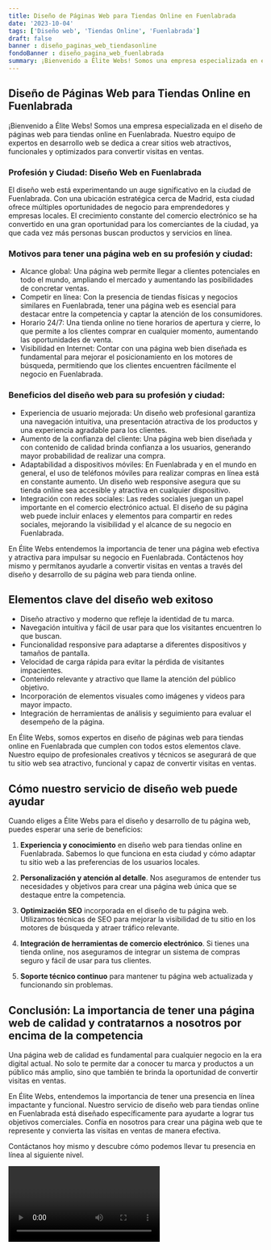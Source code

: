```yaml
---
title: Diseño de Páginas Web para Tiendas Online en Fuenlabrada
date: '2023-10-04'
tags: ['Diseño web', 'Tiendas Online', 'Fuenlabrada']
draft: false
banner : diseño_paginas_web_tiendasonline
fondoBanner : diseño_pagina_web_fuenlabrada
summary: ¡Bienvenido a Élite Webs! Somos una empresa especializada en el diseño de páginas web para tiendas online en Fuenlabrada. Nuestro equipo de expertos en desarrollo web se dedica a crear sitios web atractivos, funcionales y optimizados para convertir visitas en ventas.
---
```


## Diseño de Páginas Web para Tiendas Online en Fuenlabrada

¡Bienvenido a Élite Webs! Somos una empresa especializada en el diseño de páginas web para tiendas online en Fuenlabrada. Nuestro equipo de expertos en desarrollo web se dedica a crear sitios web atractivos, funcionales y optimizados para convertir visitas en ventas.

### Profesión y Ciudad: Diseño Web en Fuenlabrada

El diseño web está experimentando un auge significativo en la ciudad de Fuenlabrada. Con una ubicación estratégica cerca de Madrid, esta ciudad ofrece múltiples oportunidades de negocio para emprendedores y empresas locales. El crecimiento constante del comercio electrónico se ha convertido en una gran oportunidad para los comerciantes de la ciudad, ya que cada vez más personas buscan productos y servicios en línea.

### Motivos para tener una página web en su profesión y ciudad:

- Alcance global: Una página web permite llegar a clientes potenciales en todo el mundo, ampliando el mercado y aumentando las posibilidades de concretar ventas.
- Competir en línea: Con la presencia de tiendas físicas y negocios similares en Fuenlabrada, tener una página web es esencial para destacar entre la competencia y captar la atención de los consumidores.
- Horario 24/7: Una tienda online no tiene horarios de apertura y cierre, lo que permite a los clientes comprar en cualquier momento, aumentando las oportunidades de venta.
- Visibilidad en Internet: Contar con una página web bien diseñada es fundamental para mejorar el posicionamiento en los motores de búsqueda, permitiendo que los clientes encuentren fácilmente el negocio en Fuenlabrada.

### Beneficios del diseño web para su profesión y ciudad:

- Experiencia de usuario mejorada: Un diseño web profesional garantiza una navegación intuitiva, una presentación atractiva de los productos y una experiencia agradable para los clientes.
- Aumento de la confianza del cliente: Una página web bien diseñada y con contenido de calidad brinda confianza a los usuarios, generando mayor probabilidad de realizar una compra.
- Adaptabilidad a dispositivos móviles: En Fuenlabrada y en el mundo en general, el uso de teléfonos móviles para realizar compras en línea está en constante aumento. Un diseño web responsive asegura que su tienda online sea accesible y atractiva en cualquier dispositivo.
- Integración con redes sociales: Las redes sociales juegan un papel importante en el comercio electrónico actual. El diseño de su página web puede incluir enlaces y elementos para compartir en redes sociales, mejorando la visibilidad y el alcance de su negocio en Fuenlabrada.

En Élite Webs entendemos la importancia de tener una página web efectiva y atractiva para impulsar su negocio en Fuenlabrada. Contáctenos hoy mismo y permítanos ayudarle a convertir visitas en ventas a través del diseño y desarrollo de su página web para tienda online.

<GifSeo />

<Cta />

## Elementos clave del diseño web exitoso

- Diseño atractivo y moderno que refleje la identidad de tu marca.
- Navegación intuitiva y fácil de usar para que los visitantes encuentren lo que buscan.
- Funcionalidad responsive para adaptarse a diferentes dispositivos y tamaños de pantalla.
- Velocidad de carga rápida para evitar la pérdida de visitantes impacientes.
- Contenido relevante y atractivo que llame la atención del público objetivo.
- Incorporación de elementos visuales como imágenes y videos para mayor impacto.
- Integración de herramientas de análisis y seguimiento para evaluar el desempeño de la página.

En Élite Webs, somos expertos en diseño de páginas web para tiendas online en Fuenlabrada que cumplen con todos estos elementos clave. Nuestro equipo de profesionales creativos y técnicos se asegurará de que tu sitio web sea atractivo, funcional y capaz de convertir visitas en ventas.

## Cómo nuestro servicio de diseño web puede ayudar

Cuando eliges a Élite Webs para el diseño y desarrollo de tu página web, puedes esperar una serie de beneficios:

1. **Experiencia y conocimiento** en diseño web para tiendas online en Fuenlabrada. Sabemos lo que funciona en esta ciudad y cómo adaptar tu sitio web a las preferencias de los usuarios locales.

2. **Personalización y atención al detalle**. Nos aseguramos de entender tus necesidades y objetivos para crear una página web única que se destaque entre la competencia.

3. **Optimización SEO** incorporada en el diseño de tu página web. Utilizamos técnicas de SEO para mejorar la visibilidad de tu sitio en los motores de búsqueda y atraer tráfico relevante.

4. **Integración de herramientas de comercio electrónico**. Si tienes una tienda online, nos aseguramos de integrar un sistema de compras seguro y fácil de usar para tus clientes.

5. **Soporte técnico continuo** para mantener tu página web actualizada y funcionando sin problemas.

## Conclusión: La importancia de tener una página web de calidad y contratarnos a nosotros por encima de la competencia

Una página web de calidad es fundamental para cualquier negocio en la era digital actual. No solo te permite dar a conocer tu marca y productos a un público más amplio, sino que también te brinda la oportunidad de convertir visitas en ventas.

En Élite Webs, entendemos la importancia de tener una presencia en línea impactante y funcional. Nuestro servicio de diseño web para tiendas online en Fuenlabrada está diseñado específicamente para ayudarte a lograr tus objetivos comerciales. Confía en nosotros para crear una página web que te represente y convierta las visitas en ventas de manera efectiva.

Contáctanos hoy mismo y descubre cómo podemos llevar tu presencia en línea al siguiente nivel.

<Video />

<CtaBot job='Tiendas Online' city='Fuenlabrada'/>

<Gmaps query='Fuenlabrada+españa+maps' />